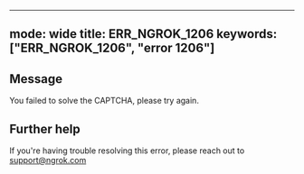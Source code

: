 
---
mode: wide
title: ERR_NGROK_1206
keywords: ["ERR_NGROK_1206", "error 1206"]
---

## Message
You failed to solve the CAPTCHA, please try again.




## Further help
If you're having trouble resolving this error, please reach out to [support@ngrok.com](mailto:support@ngrok.com?subject=Help%20with%20ERR_NGROK_1206)

